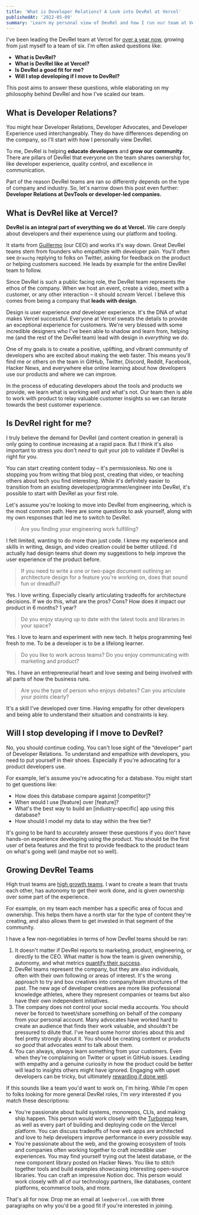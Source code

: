 ```yaml
---
title: 'What is Developer Relations? A Look into DevRel at Vercel'
publishedAt: '2022-05-09'
summary: 'Learn my personal view of DevRel and how I run our team at Vercel, as well as answers to some frequently asked questions I get.'
---
```


I've been leading the DevRel team at Vercel for [over a year now](/blog/head-of-devrel), growing from just myself to a team of six. I'm often asked questions like:

- **What is DevRel?**
- **What is DevRel like at Vercel?**
- **Is DevRel a good fit for me?**
- **Will I stop developing if I move to DevRel?**

This post aims to answer these questions, while elaborating on my philosophy behind DevRel and how I've scaled our team.

## What is Developer Relations?

You might hear Developer Relations, Developer Advocates, and Developer Experience used interchangeably. They do have differences depending on the company, so I'll start with how I personally view DevRel.

To me, DevRel is helping **educate developers** and **grow our community**. There are pillars of DevRel that everyone on the team shares ownership for, like developer experience, quality control, and excellence in communication.

<StaticTweet id="1508908852330340370" />

Part of the reason DevRel teams are ran so differently depends on the type of company and industry. So, let's narrow down this post even further: **Developer Relations at DevTools or developer-led companies.**

## What is DevRel like at Vercel?

**DevRel is an integral part of everything we do at Vercel.** We care deeply about developers and their experience using our platform and tooling.

It starts from [Guillermo](https://twitter.com/rauchg) (our CEO) and works it's way down. Great DevRel teams stem from founders who empathize with developer pain. You'll often see `@rauchg` replying to folks on Twitter, asking for feedback on the product or helping customers succeed. He leads by example for the entire DevRel team to follow.

<StaticTweet id="1396320966934859780" />

Since DevRel is such a public facing role, the DevRel team represents the ethos of the company. When we host an event, create a video, meet with a customer, or any other interaction – it should _scream_ Vercel. I believe this comes from being a company that **leads with design**.

Design is user experience _and_ developer experience. It's the DNA of what makes Vercel successful. Everyone at Vercel sweats the details to provide an exceptional experience for customers. We're very blessed with some incredible designers who I've been able to shadow and learn from, helping me (and the rest of the DevRel team) lead with design in _everything_ we do.

One of my goals is to create a positive, uplifting, and vibrant community of developers who are excited about making the web faster. This means you'll find me or others on the team in GitHub, Twitter, Discord, Reddit, Facebook, Hacker News, and everywhere else online learning about how developers use our products and where we can improve.

<StaticTweet id="1517249071702024193" />

In the process of educating developers about the tools and products we provide, we learn what is working well and what's not. Our team then is able to work with product to relay valuable customer insights so we can iterate towards the best customer experience.

## Is DevRel right for me?

I truly believe the demand for DevRel (and content creation in general) is only going to continue increasing at a rapid pace. But I think it's also important to stress you don't _need_ to quit your job to validate if DevRel is right for you.

<StaticTweet id="1383873047619276812" />

You can start creating content today – it's permissionless. No one is stopping you from writing that blog post, creating that video, or teaching others about tech you find interesting. While it's definitely easier to transition from an existing developer/programmer/engineer into DevRel, it's possible to start with DevRel as your first role.

Let's assume you're looking to move into DevRel from engineering, which is the most common path. Here are some questions to ask yourself, along with my own responses that led me to switch to DevRel.

> Are you finding your engineering work fulfilling?

I felt limited, wanting to do more than just code. I knew my experience and skills in writing, design, and video creation could be better utilized. I'd actually had design teams shut down my suggestions to help improve the user experience of the product before.

> If you need to write a one or two-page document outlining an architecture design for a feature you're working on, does that sound fun or dreadful?

Yes. I love writing. Especially clearly articulating tradeoffs for architecture decisions. If we do this, what are the pros? Cons? How does it impact our product in 6 months? 1 year?

> Do you enjoy staying up to date with the latest tools and libraries in your space?

Yes. I love to learn and experiment with new tech. It helps programming feel fresh to me. To be a developer is to be a lifelong learner.

> Do you like to work across teams? Do you enjoy communicating with marketing and product?

Yes. I have an entrepreneurial heart and love seeing and being involved with all parts of how the business runs.

> Are you the type of person who enjoys debates? Can you articulate your points clearly?

It's a skill I've developed over time. Having empathy for other developers and being able to understand their situation and constraints is key.

## Will I stop developing if I move to DevRel?

No, you should continue coding. You can't lose sight of the “developer” part of Developer Relations. To understand and empathize with developers, you need to put yourself in their shoes. Especially if you're advocating for a product developers use.

For example, let's assume you're advocating for a database. You might start to get questions like:

- How does this database compare against [competitor]?
- When would I use [feature] over [feature]?
- What's the best way to build an [industry-specific] app using this database?
- How should I model my data to stay within the free tier?

It's going to be hard to accurately answer these questions if you don't have hands-on experience developing using the product. You should be the first user of beta features and the first to provide feedback to the product team on what's going well (and maybe not so well).

## Growing DevRel Teams

High trust teams are [high growth teams](/blog/hypergrowth). I want to create a team that trusts each other, has autonomy to get their work done, and is given ownership over some part of the experience.

For example, on my team each member has a specific area of focus and ownership. This helps them have a north star for the type of content they're creating, and also allows them to get invested in that segment of the community.

I have a few non-negotiables in terms of how DevRel teams should be ran:

1. It doesn't matter if DevRel reports to marketing, product, engineering, or directly to the CEO. What matter is how the team is given ownership, autonomy, and what metrics [quantify their success](https://www.swyx.io/measuring-devrel).
2. DevRel teams represent the company, but they are also individuals, often with their own following or areas of interest. It's the wrong approach to try and box creatives into company/team structures of the past. The new age of developer creatives are more like professional knowledge athletes, where they represent companies or teams but also have their own independent initiatives.
3. The company does not control your social media accounts. You should never be forced to tweet/share something on behalf of the company from your personal account. Many advocates have worked hard to create an audience that finds their work valuable, and shouldn't be pressured to dilute that. I've heard some horror stories about this and feel pretty strongly about it. You should be creating content or products _so good_ that advocates _want_ to talk about them.
4. You can always, _always_ learn something from your customers. Even when they're complaining on Twitter or upset in GitHub issues. Leading with empathy and a genuine curiosity in how the product could be better will lead to insights others might have ignored. Engaging with upset developers can be tricky, but ultimately [rewarding if done well](/blog/handling-dev-twitter-like-rappers).

If this sounds like a team you'd want to work on, I'm hiring. While I'm open to folks looking for more general DevRel roles, I'm _very_ interested if you match these descriptions:

- You're passionate about build systems, monorepos, CLIs, and making ship happen. This person would work closely with the [Turborepo](https://turborepo.org/) team, as well as every part of building and deploying code on the Vercel platform. You can discuss tradeoffs of how web apps are architected and love to help developers improve performance in every possible way.
- You're passionate about the web, and the growing ecosystem of tools and companies often working together to craft incredible user experiences. You may find yourself trying out the latest database, or the new component library posted on Hacker News. You like to stitch together tools and build examples showcasing interesting open-source libraries. You can craft an impressive Notion doc. This person would work closely with all of our technology partners, like databases, content platforms, ecommerce tools, and more.

That's all for now. Drop me an email at `lee@vercel.com` with three paragraphs on why you'd be a good fit if you're interested in joining.
